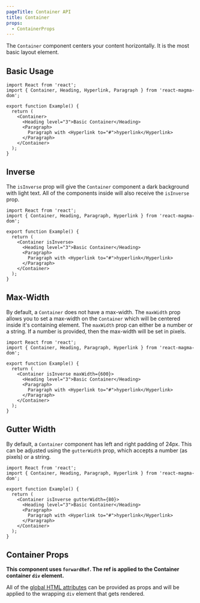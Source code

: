 ```yaml
---
pageTitle: Container API
title: Container
props:
  - ContainerProps
---
```


<PageContent componentName="container" type="api">

The `Container` component centers your content horizontally. It is the most basic layout element.

## Basic Usage

```tsx
import React from 'react';
import { Container, Heading, Hyperlink, Paragraph } from 'react-magma-dom';

export function Example() {
  return (
    <Container>
      <Heading level="3">Basic Container</Heading>
      <Paragraph>
        Paragraph with <Hyperlink to="#">hyperlink</Hyperlink>
      </Paragraph>
    </Container>
  );
}
```

## Inverse

The `isInverse` prop will give the `Container` component a dark background with light text. All of the components inside will also receive the `isInverse` prop.

```tsx
import React from 'react';
import { Container, Heading, Paragraph, Hyperlink } from 'react-magma-dom';

export function Example() {
  return (
    <Container isInverse>
      <Heading level="3">Basic Container</Heading>
      <Paragraph>
        Paragraph with <Hyperlink to="#">hyperlink</Hyperlink>
      </Paragraph>
    </Container>
  );
}
```

## Max-Width

By default, a `Container` does not have a max-width. The `maxWidth` prop allows you to set a max-width on the `Container` which will be centered inside it's containing element. The `maxWidth` prop can either be a number or a string. If a number is provided, then the max-width will be set in pixels.

```tsx
import React from 'react';
import { Container, Heading, Paragraph, Hyperlink } from 'react-magma-dom';

export function Example() {
  return (
    <Container isInverse maxWidth={600}>
      <Heading level="3">Basic Container</Heading>
      <Paragraph>
        Paragraph with <Hyperlink to="#">hyperlink</Hyperlink>
      </Paragraph>
    </Container>
  );
}
```

## Gutter Width

By default, a `Container` component has left and right padding of 24px. This can be adjusted using the `gutterWidth` prop, which accepts a number (as pixels) or a string.

```tsx
import React from 'react';
import { Container, Heading, Paragraph, Hyperlink } from 'react-magma-dom';

export function Example() {
  return (
    <Container isInverse gutterWidth={80}>
      <Heading level="3">Basic Container</Heading>
      <Paragraph>
        Paragraph with <Hyperlink to="#">hyperlink</Hyperlink>
      </Paragraph>
    </Container>
  );
}
```

## Container Props

**This component uses `forwardRef`. The ref is applied to the Container container `div` element.**

All of the [global HTML attributes](https://developer.mozilla.org/en-US/docs/Web/HTML/Global_attributes) can be provided as props and will be applied to the wrapping `div` element that gets rendered.

<ContainerProps />

</PageContent>